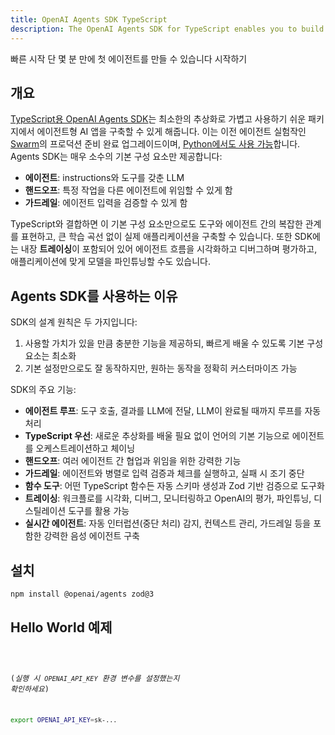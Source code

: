 ```yaml
---
title: OpenAI Agents SDK TypeScript
description: The OpenAI Agents SDK for TypeScript enables you to build agentic AI apps in a lightweight, easy-to-use package with very few abstractions.
---
```




<Hero>
  <Fragment slot="title">빠른 시작</Fragment>
  <Fragment slot="description">
    단 몇 분 만에 첫 에이전트를 만들 수 있습니다
  </Fragment>
  <Fragment slot="cta">시작하기</Fragment>
</Hero>

## 개요

[TypeScript용 OpenAI Agents SDK](https://github.com/openai/openai-agents-js)는 최소한의 추상화로 가볍고 사용하기 쉬운 패키지에서 에이전트형 AI 앱을 구축할 수 있게 해줍니다. 이는 이전 에이전트 실험작인 [Swarm](https://github.com/openai/swarm/tree/main)의 프로덕션 준비 완료 업그레이드이며, [Python에서도 사용 가능](https://github.com/openai/openai-agents-python)합니다. Agents SDK는 매우 소수의 기본 구성 요소만 제공합니다:

- **에이전트**: instructions와 도구를 갖춘 LLM
- **핸드오프**: 특정 작업을 다른 에이전트에 위임할 수 있게 함
- **가드레일**: 에이전트 입력을 검증할 수 있게 함

TypeScript와 결합하면 이 기본 구성 요소만으로도 도구와 에이전트 간의 복잡한 관계를 표현하고, 큰 학습 곡선 없이 실제 애플리케이션을 구축할 수 있습니다. 또한 SDK에는 내장 **트레이싱**이 포함되어 있어 에이전트 흐름을 시각화하고 디버그하며 평가하고, 애플리케이션에 맞게 모델을 파인튜닝할 수도 있습니다.

## Agents SDK를 사용하는 이유

SDK의 설계 원칙은 두 가지입니다:

1. 사용할 가치가 있을 만큼 충분한 기능을 제공하되, 빠르게 배울 수 있도록 기본 구성 요소는 최소화
2. 기본 설정만으로도 잘 동작하지만, 원하는 동작을 정확히 커스터마이즈 가능

SDK의 주요 기능:

- **에이전트 루프**: 도구 호출, 결과를 LLM에 전달, LLM이 완료될 때까지 루프를 자동 처리
- **TypeScript 우선**: 새로운 추상화를 배울 필요 없이 언어의 기본 기능으로 에이전트를 오케스트레이션하고 체이닝
- **핸드오프**: 여러 에이전트 간 협업과 위임을 위한 강력한 기능
- **가드레일**: 에이전트와 병렬로 입력 검증과 체크를 실행하고, 실패 시 조기 중단
- **함수 도구**: 어떤 TypeScript 함수든 자동 스키마 생성과 Zod 기반 검증으로 도구화
- **트레이싱**: 워크플로를 시각화, 디버그, 모니터링하고 OpenAI의 평가, 파인튜닝, 디스틸레이션 도구를 활용 가능
- **실시간 에이전트**: 자동 인터럽션(중단 처리) 감지, 컨텍스트 관리, 가드레일 등을 포함한 강력한 음성 에이전트 구축

## 설치

```bash
npm install @openai/agents zod@3
```

## Hello World 예제

<Code lang="typescript" code={helloWorldExample} title="Hello World" />

(_실행 시 `OPENAI_API_KEY` 환경 변수를 설정했는지 확인하세요_)

```bash
export OPENAI_API_KEY=sk-...
```
